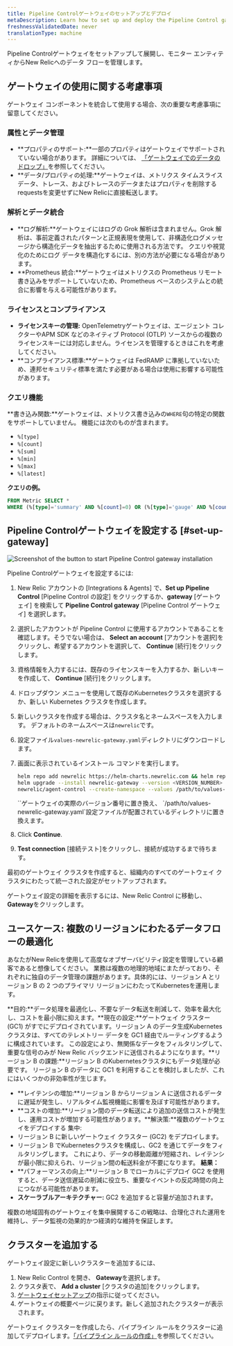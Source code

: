 ```yaml
---
title: Pipeline Controlゲートウェイのセットアップとデプロイ
metaDescription: Learn how to set up and deploy the Pipeline Control gateway to manage the flow of data from your monitored entities to New Relic.
freshnessValidatedDate: never
translationType: machine
---
```


Pipeline Controlゲートウェイをセットアップして展開し、モニター エンティティからNew Relicへのデータ フローを管理します。

## ゲートウェイの使用に関する考慮事項

ゲートウェイ コンポーネントを統合して使用する場合、次の重要な考慮事項に留意してください。

### 属性とデータ管理

* **プロパティのサポート:**一部のプロパティはゲートウェイでサポートされていない場合があります。 詳細については、 [「ゲートウェイでのデータのドロップ」](/docs/new-relic-control/pipeline-control/data-dropping-gateway)を参照してください。
* **データ/プロパティの処理:**ゲートウェイは、メトリクス タイムスライス データ、トレース、およびトレースのデータまたはプロパティを削除するrequestsを変更せずにNew Relicに直接転送します。

### 解析とデータ統合

* **ログ解析:**ゲートウェイにはログの Grok 解析は含まれません。Grok 解析は、事前定義されたパターンと正規表現を使用して、非構造化ログメッセージから構造化データを抽出するために使用される方法です。 クエリや視覚化のためにログ データを構造化するには、別の方法が必要になる場合があります。
* **Prometheus 統合:**ゲートウェイはメトリクスの Prometheus リモート書き込みをサポートしていないため、Prometheus ベースのシステムとの統合に影響を与える可能性があります。

### ライセンスとコンプライアンス

* **ライセンスキーの管理:** OpenTelemetryゲートウェイは、エージェント コレクターやAPM SDK などのネイティブ Protocol (OTLP) ソースからの複数のライセンスキーには対応しません。ライセンスを管理するときはこれを考慮してください。
* **コンプライアンス標準:**ゲートウェイは FedRAMP に準拠していないため、連邦セキュリティ標準を満たす必要がある場合は使用に影響する可能性があります。

### クエリ機能

**書き込み関数:**ゲートウェイは、メトリクス書き込みの`WHERE`句の特定の関数をサポートしていません。 機能には次のものが含まれます。

* `%[type]`
* `%[count]`
* `%[sum]`
* `%[min]`
* `%[max]`
* `%[latest]`

**クエリの例。**

```sql
FROM Metric SELECT *
WHERE (%[type]='summary' AND %[count]=0) OR (%[type]='gauge' AND %[count]=1 AND %[latest]=0)
```

## Pipeline Controlゲートウェイを設定する [#set-up-gateway]

<img title="Install gateway" alt="Screenshot of the button to start Pipeline Control gateway installation" src="/images/install-pipeline-control.webp" />

Pipeline Controlゲートウェイを設定するには:

1. New Relic アカウントの \[Integrations &amp; Agents] で、**Set up Pipeline Control** \[Pipeline Control の設定] をクリックするか、**gateway** \[ゲートウェイ] を検索して **Pipeline Control gateway** \[Pipeline Control ゲートウェイ] を選択します。

2. 選択したアカウントが Pipeline Control に使用するアカウントであることを確認します。そうでない場合は、 **Select an account** \[アカウントを選択]をクリックし、希望するアカウントを選択して、 **Continue** \[続行]をクリックします。

3. 資格情報を入力するには、既存のライセンスキーを入力するか、新しいキーを作成して、 **Continue** \[続行]をクリックします。

4. ドロップダウン メニューを使用して既存のKubernetesクラスタを選択するか、新しい Kubernetes クラスタを作成します。

5. 新しいクラスタを作成する場合は、クラスタ名とネームスペースを入力します。 デフォルトのネームスペースは`newrelic`です。

6. 設定ファイル`values-newrelic-gateway.yaml`ディレクトリにダウンロードします。

7. 画面に表示されているインストール コマンドを実行します。

   ```bash
   helm repo add newrelic https://helm-charts.newrelic.com && helm repo update && \
   helm upgrade --install newrelic-gateway --version <VERSION_NUMBER> -n newrelic \
   newrelic/agent-control --create-namespace --values /path/to/values-newrelic-gateway.yaml --devel
   ```

   <Callout variant="tip">
     `<VERSION_NUMBER>`ゲートウェイの実際のバージョン番号に置き換え、 `/path/to/values-newrelic-gateway.yaml`設定ファイルが配置されているディレクトリに置き換えます。
   </Callout>

8. Click **Continue**.

9. **Test connection** \[接続テスト]をクリックし、接続が成功するまで待ちます。

最初のゲートウェイ クラスタを作成すると、組織内のすべてのゲートウェイ クラスタにわたって統一された設定がセットアップされます。

ゲートウェイ設定の詳細を表示するには、New Relic Control に移動し、 **Gateway**をクリックします。

## ユースケース: 複数のリージョンにわたるデータフローの最適化

あなたがNew Relicを使用して高度なオブザーバビリティ設定を管理している顧客であると想像してください。 業務は複数の地理的地域にまたがっており、それぞれに独自のデータ管理の課題があります。具体的には、リージョン A とリージョン B の 2 つのプライマリ リージョンにわたってKubernetesを運用します。

**目的:**データ処理を最適化し、不要なデータ転送を削減して、効率を最大化し、コストを最小限に抑えます。**現在の設定:**ゲートウェイ クラスター (GC1) がすでにデプロイされています。リージョン A のデータ生成Kubernetesクラスタは、すべてのテレメトリー データを GC1 経由でルーティングするように構成されています。 この設定により、無関係なデータをフィルタリングして、重要な信号のみが New Relic バックエンドに送信されるようになります。**リージョン B の課題:**リージョン B のKubernetesクラスタにもデータ処理が必要です。 リージョン B のデータに GC1 を利用することを検討しましたが、これにはいくつかの非効率性が生じます。

* **レイテンシの増加:**リージョン B からリージョン A に送信されるデータに遅延が発生し、リアルタイム監視機能に影響を及ぼす可能性があります。
* **コストの増加:**リージョン間のデータ転送により追加の送信コストが発生し、運用コストが増加する可能性があります。**解決策:**複数のゲートウェイをデプロイする 集中:
* リージョン B に新しいゲートウェイ クラスター (GC2) をデプロイします。
* リージョン B でKubernetesクラスタを構成し、GC2 を通じてデータをフィルタリングします。 これにより、データの移動距離が短縮され、レイテンシが最小限に抑えられ、リージョン間の転送料金が不要になります。 **結果：**
* **パフォーマンスの向上:**リージョン B でローカルにデプロイ GC2 を使用すると、データ送信遅延の削減に役立ち、重要なイベントの反応時間の向上につながる可能性があります。
* **スケーラブルアーキテクチャー:** GC2 を追加すると容量が追加されます。

複数の地域固有のゲートウェイを集中展開するこの戦略は、合理化された運用を維持し、データ監視の効果的かつ経済的な維持を保証します。

## クラスターを追加する

ゲートウェイ設定に新しいクラスターを追加するには、

1. New Relic Control を開き、 **Gateway**を選択します。
2. クラスタ表で、 **Add a cluster** \[クラスタの追加]をクリックします。
3. [ゲートウェイセットアップ](/docs/new-relic-control/pipeline-control/set-up-and-deploy-pipeline-control#set-up-gateway)の指示に従ってください。
4. ゲートウェイの概要ページに戻ります。新しく追加されたクラスターが表示されます。

ゲートウェイ クラスターを作成したら、パイプライン ルールをクラスターに追加してデプロイします。[「パイプライン ルールの作成」](/docs/new-relic-control/pipeline-control/create-pipeline-rules)を参照してください。